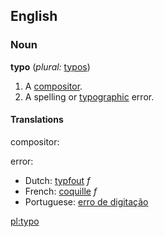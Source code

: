 ==English==
===Noun===
'''typo'''  (''plural:'' [[typos]])

#A [[compositor]].
#A spelling or [[typographic]] error.

====Translations====
compositor:

error:
*Dutch: [[typfout]] ''f''
*French: [[coquille]] ''f''
*Portuguese: [[erro de digitação]]

[[pl:typo]]